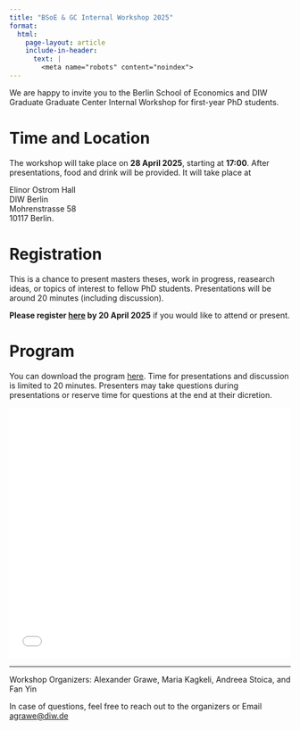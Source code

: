```yaml
---
title: "BSoE & GC Internal Workshop 2025"
format: 
  html:
    page-layout: article
    include-in-header:
      text: |
        <meta name="robots" content="noindex">
---
```


We are happy to invite you to the Berlin School of Economics and DIW Graduate Graduate Center Internal Workshop for first-year PhD students. 

# Time and Location

The workshop will take place on **28 April 2025**, starting at **17:00**. After presentations, food and drink will be provided. It will take place at 

Elinor Ostrom Hall  
DIW Berlin  
Mohrenstrasse 58  
10117 Berlin.  


# Registration

This is a chance to present masters theses, work in progress, reasearch ideas, or topics of interest to fellow PhD students. Presentations will be around 20 minutes (including discussion).

**Please register [here](https://forms.gle/SGXcocg4MTwpkkA3A) by 20 April 2025** if you would like to attend or present.

# Program

You can download the program [here](/files/bgiw_program.pdf){target="_blank"}. Time for presentations and discussion is limited to 20 minutes. Presenters may take questions during presentations or reserve time for questions at the end at their dicretion. 

```{=html}
<iframe src="/files/bgiw_program.pdf" width="100%" height="450" frameborder="no" border="0" marginwidth="0" marginheight="0"></iframe>
```



----------

Workshop Organizers: Alexander Grawe, Maria Kagkeli, Andreea Stoica, and Fan Yin

In case of questions, feel free to reach out to the organizers or Email [agrawe@diw.de](mailto:agrawe@diw.de)
